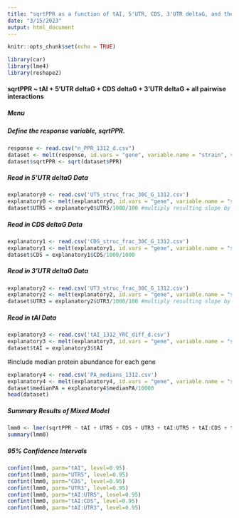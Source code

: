 ---
title: "sqrtPPR as a function of tAI, 5'UTR, CDS, 3'UTR deltaG, and their interactions"
date: "3/15/2023"
output: html_document
---

```{r setup, include=FALSE}
knitr::opts_chunk$set(echo = TRUE)
```

```{r libraries, message=FALSE, warning=FALSE}
library(car)
library(lme4)
library(reshape2)
```


#### sqrtPPR ~ tAI + 5'UTR deltaG + CDS deltaG + 3'UTR deltaG + all pairwise interactions{.tabset .tabset-dropdown}
##### Menu
##### Define the response variable, sqrtPPR.
```{r response_variable}
response <- read.csv("n_PPR_1312_d.csv")
dataset <- melt(response, id.vars = "gene", variable.name = "strain", value.name = "PPR")
dataset$sqrtPPR <- sqrt(dataset$PPR)
```

##### Read in 5'UTR deltaG Data
```{r a}
explanatory0 <- read.csv('UT5_struc_frac_30C_G_1312.csv')
explanatory0 <- melt(explanatory0, id.vars = "gene", variable.name = "strain", value.name = "UTR5")
dataset$UTR5 = explanatory0$UTR5/1000/100 #multiply resulting slope by 10 to get units of 1/(Mcal per mol)
```

##### Read in CDS deltaG Data
```{r b}
explanatory1 <- read.csv('CDS_struc_frac_30C_G_1312.csv')
explanatory1 <- melt(explanatory1, id.vars = "gene", variable.name = "strain", value.name = "CDS")
dataset$CDS = explanatory1$CDS/1000/1000
```

##### Read in 3'UTR deltaG Data
```{r c}
explanatory2 <- read.csv('UT3_struc_frac_30C_G_1312.csv')
explanatory2 <- melt(explanatory2, id.vars = "gene", variable.name = "strain", value.name = "UTR3")
dataset$UTR3 = explanatory2$UTR3/1000/100 #multiply resulting slope by 10 to get units of 1/(Mcal per mol)
```

##### Read in tAI Data
```{r d}
explanatory3 <- read.csv('tAI_1312_YRC_diff_d.csv')
explanatory3 <- melt(explanatory3, id.vars = "gene", variable.name = "strain", value.name = "tAI")
dataset$tAI = explanatory3$tAI
```

#include median protein abundance for each gene
```{r pa}
explanatory4 <- read.csv('PA_medians_1312.csv')
explanatory4 <- melt(explanatory4, id.vars = "gene", variable.name = "strain", value.name = "medianPA")
dataset$medianPA = explanatory4$medianPA/10000
head(dataset)
```

##### Summary Results of Mixed Model
``` {r F1}
lmm0 <- lmer(sqrtPPR ~ tAI + UTR5 + CDS + UTR3 + tAI:UTR5 + tAI:CDS + tAI:UTR3 + (0+UTR5|gene) + (0+CDS|gene) + (1|gene) + (0+tAI|medianPA) + (0+UTR5|medianPA) + (0+CDS|medianPA) + (0+UTR3|medianPA) + (1|medianPA), data=dataset, REML = FALSE, control = lmerControl(optimizer="bobyqa", optCtrl=list(maxfun=1e5)))
summary(lmm0)
```

##### 95% Confidence Intervals
``` {r F1confint}
confint(lmm0, parm="tAI", level=0.95)
confint(lmm0, parm="UTR5", level=0.95)
confint(lmm0, parm="CDS", level=0.95)
confint(lmm0, parm="UTR3", level=0.95)
confint(lmm0, parm="tAI:UTR5", level=0.95)
confint(lmm0, parm="tAI:CDS", level=0.95)
confint(lmm0, parm="tAI:UTR3", level=0.95)
```